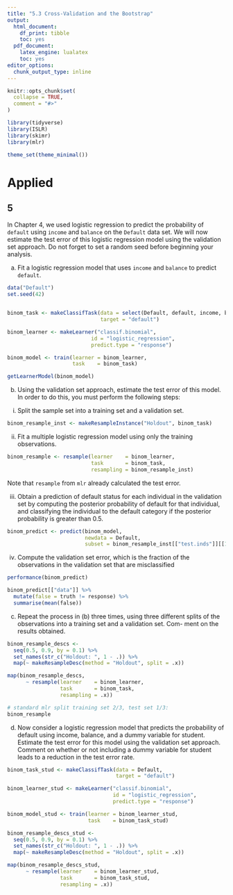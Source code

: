 ```yaml
---
title: "5.3 Cross-Validation and the Bootstrap"
output:
  html_document:
    df_print: tibble
    toc: yes
  pdf_document:
    latex_engine: lualatex
    toc: yes
editor_options:
  chunk_output_type: inline
---
```


```r
knitr::opts_chunk$set(
  collapse = TRUE,
  comment = "#>"
)

library(tidyverse)
library(ISLR)
library(skimr)
library(mlr)

theme_set(theme_minimal())
```
# Applied
## 5
In Chapter 4, we used logistic regression to predict the probability of `default` using `income` and `balance` on the `Default` data set. We will now estimate the test error of this logistic regression model using the validation set approach. Do not forget to set a random seed before beginning your analysis.

a) Fit a logistic regression model that uses `income` and `balance` to predict `default`.
```r
data("Default")
set.seed(42)


binom_task <- makeClassifTask(data = select(Default, default, income, balance),
                              target = "default")

binom_learner <- makeLearner("classif.binomial", 
                           id = "logistic_regression",
                           predict.type = "response")

binom_model <- train(learner = binom_learner, 
                     task    = binom_task)

getLearnerModel(binom_model)
```

b) Using the validation set approach, estimate the test error of this model. In order to do this, you must perform the following steps:

i. Split the sample set into a training set and a validation set.
```r
binom_resample_inst <- makeResampleInstance("Holdout", binom_task)
```


ii. Fit a multiple logistic regression model using only the training observations.
```r
binom_resample <- resample(learner    = binom_learner,
                           task       = binom_task,
                           resampling = binom_resample_inst)

```
Note that `resample` from `mlr` already calculated the test error.


iii. Obtain a prediction of default status for each individual in the validation set by computing the posterior probability of default for that individual, and classifying the individual to the default category if the posterior probability is greater than 0.5.
```r
binom_predict <- predict(binom_model, 
                         newdata = Default,
                         subset = binom_resample_inst[["test.inds"]][[1]])
```


iv. Compute the validation set error, which is the fraction of the observations in the validation set that are misclassified

```r
performance(binom_predict)

binom_predict[["data"]] %>% 
  mutate(false = truth != response) %>% 
  summarise(mean(false))
```

c) Repeat the process in (b) three times, using three different splits of the observations into a training set and a validation set. Com- ment on the results obtained.
```r
binom_resample_descs <-
  seq(0.5, 0.9, by = 0.1) %>% 
  set_names(str_c("Holdout: ", 1 - .)) %>% 
  map(~ makeResampleDesc(method = "Holdout", split = .x))

map(binom_resample_descs,
      ~ resample(learner    = binom_learner,
                 task       = binom_task,
                 resampling = .x))

# standard mlr split training set 2/3, test set 1/3:
binom_resample
```

d) Now consider a logistic regression model that predicts the probability of default using income, balance, and a dummy variable for student. Estimate the test error for this model using the validation set approach. Comment on whether or not including a dummy variable for student leads to a reduction in the test error rate.
```r
binom_task_stud <- makeClassifTask(data = Default,
                                   target = "default")

binom_learner_stud <- makeLearner("classif.binomial", 
                                  id = "logistic_regression",
                                  predict.type = "response")

binom_model_stud <- train(learner = binom_learner_stud, 
                          task    = binom_task_stud)

binom_resample_descs_stud <-
  seq(0.5, 0.9, by = 0.1) %>% 
  set_names(str_c("Holdout: ", 1 - .)) %>% 
  map(~ makeResampleDesc(method = "Holdout", split = .x))

map(binom_resample_descs_stud,
      ~ resample(learner    = binom_learner_stud,
                 task       = binom_task_stud,
                 resampling = .x))
```

